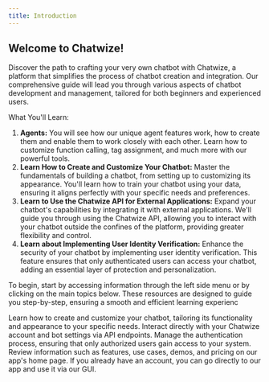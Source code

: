 ---
title: Introduction
---

## Welcome to Chatwize!

Discover the path to crafting your very own chatbot with Chatwize, a platform that simplifies the process of chatbot creation and integration.
Our comprehensive guide will lead you through various aspects of chatbot development and management, tailored for both beginners and experienced users.

What You'll Learn:

1. **Agents:** You will see how our unique agent features work, how to create them and enable them to work closely with each other. Learn how to customize function calling, tag assignment, and much more with our powerful tools.
2. **Learn How to Create and Customize Your Chatbot:** Master the fundamentals of building a chatbot, from setting up to customizing its appearance.
   You'll learn how to train your chatbot using your data, ensuring it aligns perfectly with your specific needs and preferences.
3. **Learn to Use the Chatwize API for External Applications:** Expand your chatbot's capabilities by integrating it with external applications.
   We'll guide you through using the Chatwize API, allowing you to interact with your chatbot outside the confines of the platform, providing greater flexibility and control.
4. **Learn about Implementing User Identity Verification:** Enhance the security of your chatbot by implementing user identity verification. This feature ensures that only authenticated users can
   access your chatbot, adding an essential layer of protection and personalization.

To begin, start by accessing information through the left side menu or by clicking on the main topics below.
These resources are designed to guide you step-by-step, ensuring a smooth and efficient learning experienc

<CardGroup cols={2}>
  <Card title="Chatbot" icon="message-bot" href="/creating-first-chatbot">
    Learn how to create and customize your chatbot, tailoring its functionality
    and appearance to your specific needs.
  </Card>
  <Card
    title="Discover API's"
    icon="code"
    href="/api-reference/chatbots/create"
  >
    Interact directly with your Chatwize account and bot settings via API
    endpoints.
  </Card>
  <Card title="Authenticate Users" icon="webhook" href="/user-identity">
    Manage the authentication process, ensuring that only authorized users gain
    access to your system.
  </Card>
  <Card
    title="Visit Chatwize Website"
    icon="browser"
    href="https://chatwize.ai"
  >
    Review information such as features, use cases, demos, and pricing on our
    app's home page.
  </Card>
  <Card
    title="Go to our app"
    icon="computer-classic"
    href="https://app-chatwize.com"
    color="#309C95"
  >
    If you already have an account, you can go directly to our app and use it
    via our GUI.
  </Card>
</CardGroup>
